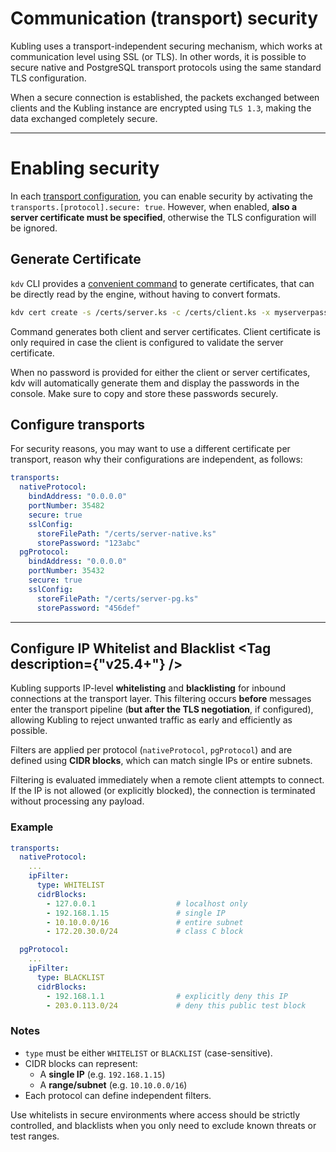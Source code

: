 
# Communication (transport) security
Kubling uses a transport-independent securing mechanism, which works at communication level using SSL (or TLS).
In other words, it is possible to secure native and PostgreSQL transport protocols using the same standard TLS configuration.

When a secure connection is established, the packets exchanged between clients and the Kubling instance are encrypted using `TLS 1.3`, making the
data exchanged completely secure.

---

# Enabling security
In each [transport configuration](/schemas#main-application-configuration), you can enable security by activating the `transports.[protocol].secure: true`.
However, when enabled, **also a server certificate must be specified**, otherwise the TLS configuration will be ignored.

## Generate Certificate
`kdv` CLI provides a [convenient command](/CLI/overview#-cert) to generate certificates, that can be directly read by the engine, without having to convert formats.

```sh copy
kdv cert create -s /certs/server.ks -c /certs/client.ks -x myserverpass -p myclientpass -o
```

Command generates both client and server certificates. Client certificate is only required in case the client is configured to validate the server certificate.

When no password is provided for either the client or server certificates, kdv will automatically generate them and display the passwords in the console. Make sure to copy and store these passwords securely.

## Configure transports
For security reasons, you may want to use a different certificate per transport, reason why their configurations are independent, as follows:

```yaml
transports:
  nativeProtocol:
    bindAddress: "0.0.0.0"
    portNumber: 35482
    secure: true
    sslConfig:
      storeFilePath: "/certs/server-native.ks"
      storePassword: "123abc"
  pgProtocol:
    bindAddress: "0.0.0.0"
    portNumber: 35432
    secure: true
    sslConfig:
      storeFilePath: "/certs/server-pg.ks"
      storePassword: "456def"
```

---

## Configure IP Whitelist and Blacklist <Tag description={"v25.4+"} />

Kubling supports IP-level **whitelisting** and **blacklisting** for inbound connections at the transport layer. 
This filtering occurs **before** messages enter the transport pipeline (**but after the TLS negotiation**, if configured), allowing Kubling to reject unwanted traffic as early and efficiently as possible.

Filters are applied per protocol (`nativeProtocol`, `pgProtocol`) and are defined using **CIDR blocks**, which can match single IPs or entire subnets.

Filtering is evaluated immediately when a remote client attempts to connect. If the IP is not allowed (or explicitly blocked), the connection is terminated without processing any payload.

### Example

```yaml
transports:
  nativeProtocol:
    ...
    ipFilter:
      type: WHITELIST
      cidrBlocks:
        - 127.0.0.1                  # localhost only
        - 192.168.1.15               # single IP
        - 10.10.0.0/16               # entire subnet
        - 172.20.30.0/24             # class C block

  pgProtocol:
    ...
    ipFilter:
      type: BLACKLIST
      cidrBlocks:
        - 192.168.1.1                # explicitly deny this IP
        - 203.0.113.0/24             # deny this public test block
```

### Notes

- `type` must be either `WHITELIST` or `BLACKLIST` (case-sensitive).
- CIDR blocks can represent:
  - A **single IP** (e.g. `192.168.1.15`)
  - A **range/subnet** (e.g. `10.10.0.0/16`)
- Each protocol can define independent filters.

<Callout>
Use whitelists in secure environments where access should be strictly controlled, and blacklists when you only need to exclude known threats or test ranges.
</Callout>
